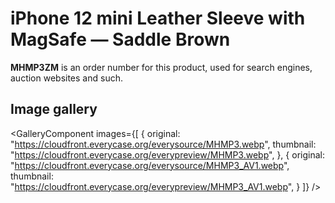 
# iPhone 12 mini Leather Sleeve with MagSafe — Saddle Brown

<Callout type='info' emoji='👉🏻'>**MHMP3ZM** is an order number for this product, used for search engines, auction websites and such.</Callout>

## Image gallery

<GalleryComponent
    images={[
      {
        original: "https://cloudfront.everycase.org/everysource/MHMP3.webp",
        thumbnail: "https://cloudfront.everycase.org/everypreview/MHMP3.webp",
      },
      {
        original: "https://cloudfront.everycase.org/everysource/MHMP3_AV1.webp",
        thumbnail: "https://cloudfront.everycase.org/everypreview/MHMP3_AV1.webp",
      }
    ]}
  />
